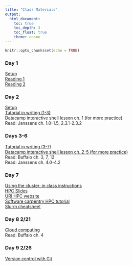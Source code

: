 ```yaml
---
title: "Class Materials"
output: 
  html_document:
    toc: true
    toc_depth: 3
    toc_float: true
    theme: cosmo
---
```


```r
knitr::opts_chunk$set(echo = TRUE)
```

### Day 1
[Setup](https://rachelss.github.io/BigDataSetup/)  
[Reading 1](https://www.practicereproducibleresearch.org/core-chapters/1-intro.html)  
[Reading 2](https://www.practicereproducibleresearch.org/core-chapters/0-preface.html)

### Day 2    
[Setup](http://swcarpentry.github.io/shell-novice/setup.html)  
[Tutorial in writing (1-3)](http://swcarpentry.github.io/shell-novice/)  
[Datacamp interactive shell lesson ch. 1 (for more practice)](https://www.datacamp.com/courses/introduction-to-shell-for-data-science)  
Read: Janssens ch. 1.0-1.5, 2.3.1-2.3.2

### Days 3-6    
[Tutorial in writing (3-7)](http://swcarpentry.github.io/shell-novice/)  
[Datacamp interactive shell lesson ch. 2-5 (for more practice)](https://www.datacamp.com/courses/introduction-to-shell-for-data-science)  
Read: Buffalo ch. 3, 7, 12  
Read: Janssens ch. 4.0-4.2

### Day 7  
[Using the cluster: in class instructions](cluster_instructions.html)  
[HPC Slides](hpcslides.pdf)  
[URI HPC website](https://web.uri.edu/hpc-research-computing/)  
[Software carpentry HPC tutorial](https://hpc-carpentry.github.io/hpc-intro/)  
[Slurm cheatsheet](https://isugenomics.github.io/bioinformatics-workbook/Appendix/HPC/SLURM/slurm-cheatsheat.html)

### Day 8 2/21
[Cloud computing](cloud_instructions.html)  
Read: Buffalo ch. 4

### Day 9 2/26
[Version control with Git](http://swcarpentry.github.io/git-novice/)